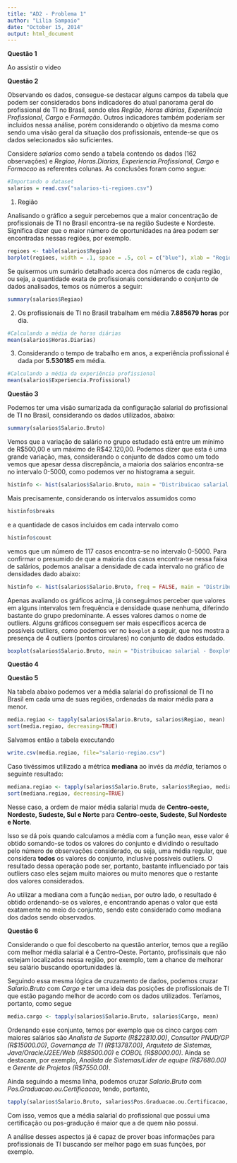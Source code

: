 ```yaml
---
title: "AD2 - Problema 1"
author: "Lilia Sampaio"
date: "October 15, 2014"
output: html_document
---
```


**Questão 1**

Ao assistir o video

**Questão 2**

Observando os dados, consegue-se destacar alguns campos da tabela que podem ser considerados bons indicadores do atual panorama geral do profissional de TI no Brasil, sendo eles *Região*, *Horas diárias*, *Experiência Profissional*, *Cargo* e *Formação*. Outros indicadores também poderiam ser incluídos nessa análise, porém considerando o objetivo da mesma como sendo uma visão geral da situação dos profissionais, entende-se que os dados selecionados são suficientes.

Considere *salarios* como sendo a tabela contendo os dados (162 observações) e *Regiao*, *Horas.Diarias*, *Experiencia.Profissional*, *Cargo* e *Formacao* as referentes colunas. As conclusões foram como segue:

```r
#Importando o dataset
salarios = read.csv("salarios-ti-regioes.csv")
```

1. Região

Analisando o gráfico a seguir percebemos que a maior concentração de profissionais de TI no Brasil encontra-se na região Sudeste e Nordeste. Significa dizer que o maior número de oportunidades na área podem ser encontradas nessas regiões, por exemplo.

```r
regioes <- table(salarios$Regiao)
barplot(regioes, width = .1, space = .5, col = c("blue"), xlab = "Regioes")
```

Se quisermos um sumário detalhado acerca dos números de cada região, ou seja, a quantidade exata de profissionais considerando o conjunto de dados analisados, temos os números a seguir:

```r
summary(salarios$Regiao)
```

2. Os profissionais de TI no Brasil trabalham em média **7.885679 horas** por dia. 

```r
#Calculando a média de horas diárias
mean(salarios$Horas.Diarias)
```

3. Considerando o tempo de trabalho em anos, a experiência profissional é dada por **5.530185** em média. 

```r
#Calculando a média da experiência profissional
mean(salarios$Experiencia.Profissional)
```

**Questão 3**

Podemos ter uma visão sumarizada da configuração salarial do profissional de TI no Brasil, considerando os dados utilizados, abaixo:

```r
summary(salarios$Salario.Bruto)
```

Vemos que a variação de salário no grupo estudado está entre um mínimo de R$500,00 e um máximo de R$42.120,00. Podemos dizer que esta é uma grande variação, mas, considerando o conjunto de dados como um todo vemos que apesar dessa discrepância, a maioria dos salários encontra-se no intervalo 0-5000, como podemos ver no histograma a seguir.

```r
histinfo <- hist(salarios$Salario.Bruto, main = "Distribuicao salarial - Frequencia", col = c("blue"), xlab = "Salario Bruto")
```

Mais precisamente, considerando os intervalos assumidos como

```r
histinfo$breaks
```

e a quantidade de casos incluidos em cada intervalo como

```r
histinfo$count
```

vemos que um número de 117 casos encontra-se no intervalo 0-5000. Para confirmar o presumido de que a maioria dos casos encontra-se nessa faixa de salários, podemos analisar a densidade de cada intervalo no gráfico de densidades dado abaixo:

```r
histinfo <- hist(salarios$Salario.Bruto, freq = FALSE, main = "Distribuicao salarial - Densidade", col = c("blue"), xlab = "Salario Bruto")
```

Apenas avaliando os gráficos acima, já conseguimos perceber que valores em alguns intervalos tem frequência e densidade quase nenhuma, diferindo bastante do grupo predominante. A esses valores damos o nome de outliers. Alguns gráficos conseguem ser mais específicos acerca de possíveis outliers, como podemos ver no `boxplot` a seguir, que nos mostra a presença de 4 outliers (pontos circulares) no conjunto de dados estudado.

```r
boxplot(salarios$Salario.Bruto, main = "Distribuicao salarial - Boxplot e outliers", ylab = "Salario Bruto")
```
 
**Questão 4**

**Questão 5**

Na tabela abaixo podemos ver a média salarial do profissional de TI no Brasil em cada uma de suas regiões, ordenadas da maior média para a menor.

```r
media.regiao <- tapply(salarios$Salario.Bruto, salarios$Regiao, mean)
sort(media.regiao, decreasing=TRUE)
```

Salvamos então a tabela executando

```r
write.csv(media.regiao, file="salario-regiao.csv")
```

Caso tivéssimos utilizado a métrica **mediana** ao invés da *média*, teríamos o seguinte resultado:

```r
mediana.regiao <- tapply(salarios$Salario.Bruto, salarios$Regiao, median)
sort(mediana.regiao, decreasing=TRUE)
```

Nesse caso, a ordem de maior média salarial muda de **Centro-oeste, Nordeste, Sudeste, Sul e Norte** para **Centro-oeste, Sudeste, Sul     Nordeste e Norte**. 

Isso se dá pois quando calculamos a média com a função `mean`, esse valor é obtido somando-se todos os valores do conjunto e dividindo o resultado pelo número de observações considerado, ou seja, uma média regular, que considera **todos** os valores do conjunto, inclusive possiveis outliers. O resultado dessa operação pode ser, portanto, bastante influenciado por tais outliers caso eles sejam muito maiores ou muito menores que o restante dos valores considerados. 

Ao utilizar a mediana com a função `median`, por outro lado, o resultado é obtido ordenando-se os valores, e encontrando apenas o valor que está exatamente no meio do conjunto, sendo este considerado como mediana dos dados sendo observados. 

**Questão 6**

Considerando o que foi descoberto na questão anterior, temos que a região com melhor média salarial é a Centro-Oeste. Portanto, profissinais que não estejam localizados nessa região, por exemplo, tem a chance de melhorar seu salário buscando oportunidades lá.

Seguindo essa mesma lógica de cruzamento de dados, podemos cruzar *Salario.Bruto* com *Cargo* e ter uma ideia das posições de profissionais de TI que estão pagando melhor de acordo com os dados utilizados. Teríamos, portanto, como segue

```r
media.cargo <- tapply(salarios$Salario.Bruto, salarios$Cargo, mean)
```

Ordenando esse conjunto, temos por exemplo que os cinco cargos com maiores salários são *Analista de Suporte (R$22810.00)*, *Consultor PNUD/GP (R$15000.00)*, *Governança de TI (R$13787.00)*, *Arquiteto de Sistemas, Java/Oracle/J2EE/Web (R$8500.00)* e *COBOL (R$8000.00)*. Ainda se destacam, por exemplo, *Analista de Sistemas/Lider de equipe (R$7680.00)* e *Gerente de Projetos (R$7550.00)*. 

Ainda seguindo a mesma linha, podemos cruzar *Salario.Bruto* com *Pos.Graduacao.ou.Certificacao*, tendo, portanto,

```r
tapply(salarios$Salario.Bruto, salarios$Pos.Graduacao.ou.Certificacao, mean)
```

Com isso, vemos que a média salarial do profissional que possui uma certificação ou pos-gradução é maior que a de quem não possui. 

A análise desses aspectos já é capaz de prover boas informações para profissionais de TI buscando ser melhor pago em suas funções, por exemplo.